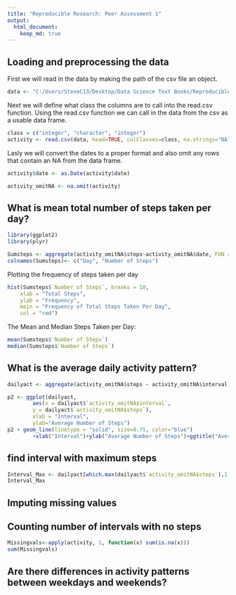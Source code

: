 ```yaml
---
title: "Reproducible Research: Peer Assessment 1"
output: 
  html_document:
    keep_md: true
---
```



## Loading and preprocessing the data
First we will read in the data by making the path of the csv file an object.
```r
data <- "C:/Users/SteveC13/Desktop/Data Science Text Books/Reproducible Research/activity.csv"
```
Next we will define what class the columns are to call into the read.csv function.  Using the read.csv function we can call in the data from the csv as a usable data frame.
```r
class = c("integer", "character", "integer")
activity <- read.csv(data, head=TRUE, colClasses=class, na.strings="NA")
```
Lasly we will convert the dates to a proper format and also omit any rows that contain an NA from the data frame.
```r
activity$date <- as.Date(activity$date)

activity_omitNA <- na.omit(activity)
```

## What is mean total number of steps taken per day?
```r
library(ggplot2)
library(plyr)

Sumsteps <- aggregate(activity_omitNA$steps~activity_omitNA$date, FUN = sum)
colnames(Sumsteps)<- c("Day", "Number of Steps")
```
Plotting the frequency of steps taken per day
```r
hist(Sumsteps$`Number of Steps`, breaks = 10, 
    xlab = "Total Steps", 
    ylab = "Frequency", 
    main = "Frequency of Total Steps Taken Per Day", 
    col = "red")
```
The Mean and Median Steps Taken per Day:
```r
mean(Sumsteps$`Number of Steps`)
median(Sumsteps$`Number of Steps`)
```


## What is the average daily activity pattern?

```r
dailyact <- aggregate(activity_omitNA$steps ~ activity_omitNA$interval, activity_omitNA, mean)

p2 <- ggplot(dailyact, 
        aes(x = dailyact$`activity_omitNA$interval`, 
        y = dailyact$`activity_omitNA$steps`), 
        xlab = "Interval", 
        ylab="Average Number of Steps")
p2 + geom_line(linetype = "solid", size=0.75, color="blue")
        +xlab("Interval")+ylab("Average Number of Steps")+ggtitle("Average Number of Steps per Interval")
```
## find interval with maximum steps

```r
Interval_Max <- dailyact[which.max(dailyact$`activity_omitNA$steps`),1]
Interval_Max
```

## Imputing missing values
## Counting number of intervals with no steps  ##
```r
Missingvals<-apply(activity, 1, function(x) sum(is.na(x)))
sum(Missingvals)
```

## Are there differences in activity patterns between weekdays and weekends?

```r


```
